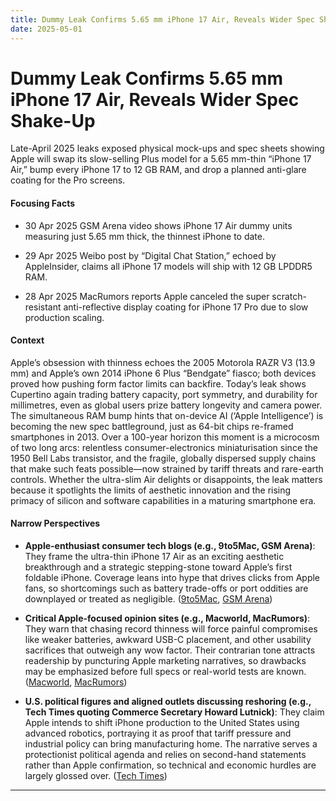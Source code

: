```yaml
---
title: Dummy Leak Confirms 5.65 mm iPhone 17 Air, Reveals Wider Spec Shake-Up
date: 2025-05-01
---
```


# Dummy Leak Confirms 5.65 mm iPhone 17 Air, Reveals Wider Spec Shake-Up

Late-April 2025 leaks exposed physical mock-ups and spec sheets showing Apple will swap its slow-selling Plus model for a 5.65 mm-thin “iPhone 17 Air,” bump every iPhone 17 to 12 GB RAM, and drop a planned anti-glare coating for the Pro screens.

#### Focusing Facts

- 30 Apr 2025 GSM Arena video shows iPhone 17 Air dummy units measuring just 5.65 mm thick, the thinnest iPhone to date.

- 29 Apr 2025 Weibo post by “Digital Chat Station,” echoed by AppleInsider, claims all iPhone 17 models will ship with 12 GB LPDDR5 RAM.

- 28 Apr 2025 MacRumors reports Apple canceled the super scratch-resistant anti-reflective display coating for iPhone 17 Pro due to slow production scaling.

#### Context

Apple’s obsession with thinness echoes the 2005 Motorola RAZR V3 (13.9 mm) and Apple’s own 2014 iPhone 6 Plus “Bendgate” fiasco; both devices proved how pushing form factor limits can backfire.  Today’s leak shows Cupertino again trading battery capacity, port symmetry, and durability for millimetres, even as global users prize battery longevity and camera power.  The simultaneous RAM bump hints that on-device AI (‘Apple Intelligence’) is becoming the new spec battleground, just as 64-bit chips re-framed smartphones in 2013.  Over a 100-year horizon this moment is a microcosm of two long arcs: relentless consumer-electronics miniaturisation since the 1950 Bell Labs transistor, and the fragile, globally dispersed supply chains that make such feats possible—now strained by tariff threats and rare-earth controls.  Whether the ultra-slim Air delights or disappoints, the leak matters because it spotlights the limits of aesthetic innovation and the rising primacy of silicon and software capabilities in a maturing smartphone era.

#### Narrow Perspectives

- **Apple-enthusiast consumer tech blogs (e.g., 9to5Mac, GSM Arena)**: They frame the ultra-thin iPhone 17 Air as an exciting aesthetic breakthrough and a strategic stepping-stone toward Apple’s first foldable iPhone. Coverage leans into hype that drives clicks from Apple fans, so shortcomings such as battery trade-offs or port oddities are downplayed or treated as negligible. ([9to5Mac](https://9to5mac.com/2025/04/30/the-iphone-17-air-looks-wonderful-but-thats-not-why-apple-is-making-it/), [GSM Arena](https://www.gsmarena.com/iphone_17_series_dummy_units_star_in_a_handson_video_check_out_how_thin_the_air_is-news-67597.php))

- **Critical Apple-focused opinion sites (e.g., Macworld, MacRumors)**: They warn that chasing record thinness will force painful compromises like weaker batteries, awkward USB-C placement, and other usability sacrifices that outweigh any wow factor. Their contrarian tone attracts readership by puncturing Apple marketing narratives, so drawbacks may be emphasized before full specs or real-world tests are known. ([Macworld](https://www.macworld.com/article/2746004/apples-thin-iphone-17-air-looks-great-its-also-a-terrible-idea.html), [MacRumors](https://www.macrumors.com/2025/04/30/iphone-17-air-usb-c-port-unusual-design-quirk/))

- **U.S. political figures and aligned outlets discussing reshoring (e.g., Tech Times quoting Commerce Secretary Howard Lutnick)**: They claim Apple intends to shift iPhone production to the United States using advanced robotics, portraying it as proof that tariff pressure and industrial policy can bring manufacturing home. The narrative serves a protectionist political agenda and relies on second-hand statements rather than Apple confirmation, so technical and economic hurdles are largely glossed over. ([Tech Times](https://www.techtimes.com/articles/310175/20250429/apples-iphone-us-manufacturing-waiting-robotic-arms-says-trump-officialno-more-human-labor.htm))

---
